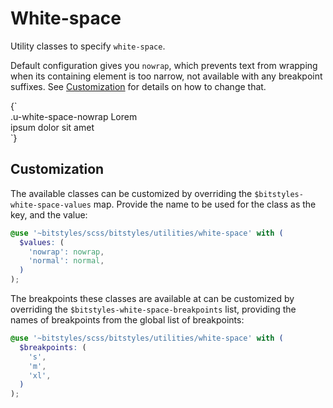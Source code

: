 
<Meta title="Utilities/White-space" />

# White-space

Utility classes to specify `white-space`.

Default configuration gives you `nowrap`, which prevents text from wrapping when its containing element is too narrow, not available with any breakpoint suffixes. See [Customization](#customization) for details on how to change that.

<Canvas>
  <Story name="nowrap">
    {`
      <div style="width: 15rem" class="u-bg-grayscale-light u-padding-m">
        <div class="u-white-space-nowrap">.u-white-space-nowrap Lorem ipsum dolor sit amet</div>
      </div>
    `}
  </Story>
</Canvas>

## Customization

The available classes can be customized by overriding the `$bitstyles-white-space-values` map. Provide the name to be used for the class as the key, and the value:

```scss
@use '~bitstyles/scss/bitstyles/utilities/white-space' with (
  $values: (
    'nowrap': nowrap,
    'normal': normal,
  )
);
```

The breakpoints these classes are available at can be customized by overriding the `$bitstyles-white-space-breakpoints` list, providing the names of breakpoints from the global list of breakpoints:

```scss
@use '~bitstyles/scss/bitstyles/utilities/white-space' with (
  $breakpoints: (
    's',
    'm',
    'xl',
  )
);
```
